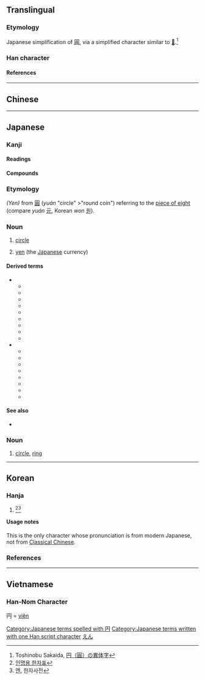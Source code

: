{{character info/new}}
{{also|圓|圆}}<!-- may be replaced by zh-forms -->
==Translingual==
{{stroke order|type=jbw}}
{{Han simplified forms|圓|円|圆}}

===Etymology===
Japanese simplification of [[圓]], via a simplified character similar to [[𠮚]].<ref>Toshinobu Sakaida, [http://www.akaenpitsu.gr.jp/kakioroshi001.pdf 円（圓）の異体字]</ref>

===Han character===
{{Han char|rn=13|rad=冂|as=02|sn=4|four=|canj=BY,BLM|ids=⿵冂丄}}

====References====
{{Han ref|kx=0128.351|dkj=01513|dj=0289.170|hdz=10096.180|uh=5186}}
<references />

----

==Chinese==
{{zh-see|圓|v}}

----

==Japanese==
{{ja-kanji forms|円|圓}}

===Kanji===
{{ja-kanji|grade=1|rs=冂02|kyu=圓}}

====Readings====
{{ja-readings
|goon=
|kanon=えん<ゑん
|kun=まる-, まる-い, つぶ-ら, まど-か
}}

====Compounds====
{{der5|lang=ja|{{ja-l|一円}}
|{{ja-l|大団円}}
|{{ja-l|楕円}}
|{{ja-l|長円}}
|{{ja-l|凸円}}
|{{ja-l|方円}}
|{{ja-l|卵円}}
|{{ja-l|黒円}}
|{{ja-l|円味}}
|{{ja-l|円運動}}
|{{ja-l|円屋根}}
|{{ja-l|円花蜂}}
|{{ja-l|円蓋}}
|{{ja-l|円滑}}
|{{ja-l|円環}}
|{{ja-l|円顔}}
|{{ja-l|円規}}
|{{ja-l|円丘}}
|{{ja-l|円居}}
|{{ja-l|円鏡}}
|{{ja-l|円曲}}
|{{ja-l|円形}}, {{ja-l|円型}}
|{{ja-l|円弧}}
|{{ja-l|円光}}
|{{ja-l|円寂}}
|{{ja-l|円周}}
|{{ja-l|円熟}}
|{{ja-l|円心}}
|{{ja-l|真円真珠}}
|{{ja-l|円刃刀}}
|{{ja-l|円陣}}
|{{ja-l|円錐}}
|{{ja-l|円窓}}
|{{ja-l|円卓}}
|{{ja-l|円弾}}
|{{ja-l|円柱}}
|{{ja-l|円虫類}}
|{{ja-l|円頂}}
|{{ja-l|円天井}}
|{{ja-l|円転}}
|{{ja-l|円筒}}
|{{ja-l|円内}}
|{{ja-l|円盤}}
|{{ja-l|円舞}}
|{{ja-l|円墳}}
|{{ja-l|円偏光}}
|{{ja-l|円本}}
|{{ja-l|円盆}}
|{{ja-l|円満}}
|{{ja-l|遊動円木}}
|{{ja-l|円罐}}
|{{ja-l|円鉋}}
|{{ja-l|円顱}}
|{{ja-l|円ら}}
|{{ja-l|真ん円}}
|{{ja-l|円か}}
|{{ja-l|円み}}
}}
===Etymology===
''(Yen)'' from {{etyl|cmn|ja}} [[圓]] (''yuán'' "circle" >"round coin") referring to the [[piece of eight]] (compare {{etyl|cmn|-}} ''yuán'' [[元]], Korean ''won'' [[원]]).

===Noun===
{{ja-kanjitab|えん|yomi=on}}
{{ja-noun|えん|hhira=ゑん|kyu=圓}}

# {{lb|ja|math}} [[circle]]
# [[yen]] (the [[Japanese]] currency)

====Derived terms====
* {{sense|circle}}
** {{ja-l|外接円}}
** {{ja-l|内接円}}
** {{ja-l|交換円}}
** {{ja-l|四分円}}
** {{ja-l|大円}}
** {{ja-l|同心円}}
** {{ja-l|半円}}
** {{ja-l|円軌道}}
** {{ja-l|円グラフ}}
* {{sense|yen}}
** {{ja-l|円安}}
** {{ja-l|円為替}}
** {{ja-l|円価}}
** {{ja-l|円貨}}
** {{ja-l|円記号}}
** {{ja-l|円借款}}
** {{ja-l|円相場}}
** {{ja-l|円建て}}

====See also====
* {{l|ja|¥}}

===Noun===
{{ja-kanjitab|まる|yomi=kun}}
{{ja-noun|まる}}

# [[circle]], [[ring]]

[[Category:Japanese terms spelled with 円]]
[[Category:Japanese terms written with one Han script character]]
[[Category:ja:Currency|えん]]

----

==Korean==
{{ko-hanjatab}}

===Hanja===
{{ko-hanja|hangeul=엔}}

# {{non-gloss|hanja for names}}<ref>[http://help.scourt.go.kr/nm/img/hanja/hanja.pdf 인명용 한자표]</ref><ref>[http://www.zonmal.com/hanja_um1.asp?um=%BF%A3 엔], 한자사전</ref>

====Usage notes====
This is the only character whose pronunciation is from modern Japanese, not from [[Classical Chinese]].

===References===
<references />

----

==Vietnamese==

===Han-Nom Character===
円 = [[viên]]
